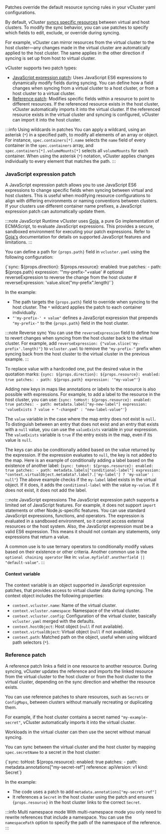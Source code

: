 
<ProAdmonition/>

Patches override the default resource syncing rules in your vCluster yaml configurations.

By default, vCluster [syncs specific resources](https://www.vcluster.com/docs/vcluster/next/configure/vcluster-yaml/sync/) between virtual and host clusters. To modify the sync behavior, you can use patches to specify which fields to edit, exclude, or override during syncing.

For example, vCluster can mirror resources from the virtual cluster to the host cluster—any changes made in the virtual cluster are automatically applied to the host cluster. The same applies in the other direction if syncing is set up from host to virtual cluster.

vCluster supports two patch types:

- [JavaScript expression patch](#javascript-expression-patch): Uses JavaScript ES6 expressions to dynamically modify fields during syncing. You can define how a field changes when syncing from a virtual cluster to a host cluster, or from a host cluster to a virtual cluster.
- [Reference patch](#reference-patch): Modifies specific fields within a resource to point to different resources. If the referenced resource exists in the host cluster, vCluster automatically imports it into the virtual cluster. If the referenced resource exists in the virtual cluster and syncing is configured, vCluster can import it into the host cluster.

:::info Using wildcards in patches
You can apply a wildcard, using an asterisk (`*`) in a specified path, to modify all elements of an array or object.
For instance, `spec.containers[*].name` selects the `name` field of every container in the `spec.containers` array, and `spec.containers[*].volumeMounts[*]` selects all `volumeMounts` for each container.
When using the asterisk (`*`) notation, vCluster applies changes individually to every element that matches the path.
:::

### JavaScript expression patch

A JavaScript expression patch allows you to use JavaScript ES6 expressions to change specific fields when syncing between virtual and host clusters.
This is useful when modifying resource configurations to align with differing environments or naming conventions between clusters. If your clusters use different container name prefixes, a JavaScript expression patch can automatically update them.

:::note JavaScript Runtime
vCluster uses [Goja](https://github.com/dop251/goja), a pure Go implementation of ECMAScript, to evaluate JavaScript expressions. This provides a secure, sandboxed environment for executing your patch expressions.
Refer to [Goja's](https://pkg.go.dev/github.com/dop251/goja) documentation for details on supported JavaScript features and limitations.
:::

You can define a path for <code>{props.path}</code> field in `vcluster.yaml` using the following configuration:

<CodeBlock language="yaml">
{`sync:
    ${props.direction}:
      ${props.resource}:
        enabled: true
        patches:
        - path: ${props.path}
          expression: '"my-prefix-"+value'
          # optional reverseExpression to reverse the change from the host cluster
          # reverseExpression: 'value.slice("my-prefix".length)'`}
</CodeBlock>

In the example:

  - The path targets the <code>{props.path}</code> field to override when syncing to the host cluster. The `*` wildcard applies the patch to each container individually.
  - `"'my-prefix-' + value"` defines a JavaScript expression that prepends `"my-prefix-"` to the <code>{props.path}</code> field in the host cluster.

:::note Reverse sync
You can use the `reverseExpression` field to define how to revert changes when syncing from the host cluster back to the virtual cluster.
For example, add `reverseExpression: {"value.slice('my-prefix'.length)"}` to `vcluster.yaml` to remove the `"my-prefix-"` prefix when syncing back from the host cluster to the virtual cluster in the previous example.
:::

To replace value with a hardcoded one, put the desired value in the quotation marks:
<CodeBlock language="yaml">
{`sync:
    ${props.direction}:
      ${props.resource}:
        enabled: true
        patches:
        - path: ${props.path}
          expression: '"my-value"'`}
</CodeBlock>

Adding new keys in maps like annotations or labels to the resource is also possible with expressions.
For example, to add a label to the resource in the host cluster, you can use:
<CodeBlock language="yaml">
{`sync:
    toHost:
      ${props.resource}:
        enabled: true
        patches:
        - path: metadata.label["my-new-label"]
          expression: 'valueExists ? value + "-changed" : "new-label-value"'`}
</CodeBlock>

The `value` variable in the case where the map entry does not exist is `null`.
To distinguish between an entry that does not exist and an entry that exists with a `null` value, you can use the `valueExists` variable in your expression.
The `valueExists` variable is `true` if the entry exists in the map, even if its value is `null`.

The keys can also be conditionally added based on the value returned by the expression. If the expression evaluates to `null`, the key is not added to the map.
Here is an example of conditionally adding a label based on the existence of another label:
<CodeBlock language="yaml">
{`sync:
    toHost:
      ${props.resource}:
        enabled: true
        patches:
        - path: metadata.labels["conditional-label"]
          expression: "context.virtualObject.metadata?.label?.['my-label'] ? 'my-value' : null"`}
</CodeBlock>
The above example checks if the `my-label` label exists in the virtual object. If it does, it adds the `conditional-label` with the value `my-value`. If it does not exist, it does not add the label.


:::note JavaScript expressions
The JavaScript expression patch supports a limited set of JavaScript features. For example, it does not support `import` statements or other Node.js-specific features. You can use standard JavaScript expressions, functions, and operators.
The expression is evaluated in a sandboxed environment, so it cannot access external resources or the host system.
Also, the JavaScript expression must be a valid ES6 expression. This means it should not contain any statements, only expressions that return a value.

A common use is to use ternary operators to conditionally modify values based on their existence or other criteria.
Another common use is the `optional chaining operator` like in: `value.myfield?.anotherfield || "default-value"`.
:::

#### Context variable

The context variable is an object supported in JavaScript expression patches, that provides access to virtual cluster data during syncing. The context object includes the following properties:

* `context.vcluster.name`: Name of the virtual cluster.
* `context.vcluster.namespace`: Namespace of the virtual cluster.
* `context.vcluster.config`: Configuration of the virtual cluster, basically `vcluster.yaml` merged with the defaults.
* `context.hostObject`: Host object (`null` if not available).
* `context.virtualObject`: Virtual object (`null` if not available).
* `context.path`: Matched path on the object, useful when using wildcard path selectors (`*`).

### Reference patch

A reference patch links a field in one resource to another resource. During syncing, vCluster updates the reference and imports the linked resource from the virtual cluster to the host cluster or from the host cluster to the virtual cluster, depending on the sync direction and whether the resource exists.

You can use reference patches to share resources, such as `Secrets` or `ConfigMaps`, between clusters without manually recreating or duplicating them.

For example, if the host cluster contains a secret named `"my-example-secret"`, vCluster automatically imports it into the virtual cluster.

Workloads in the virtual cluster can then use the secret without manual syncing.

You can sync between the virtual cluster and the host cluster by mapping `spec.secretName` to a secret in the host cluster:

<CodeBlock language="yaml">
{`sync:
    toHost:
      ${props.resource}:
        enabled: true
        patches:
        - path: metadata.annotations["my-secret-ref"]
          reference:
            apiVersion: v1
            kind: Secret`}
</CodeBlock>

In the example:

- The code uses a patch to add `metadata.annotations["my-secret-ref"]`
- It references a `Secret` in the host cluster using the patch and ensures <code>{props.resource}</code> in the host cluster links to the correct `Secret`.

:::info Multi namespace mode
With multi-namespace mode you only need to rewrite references that include a namespace. You can use the `namespacePath` option to specify the path of the namespace of the reference.
:::
